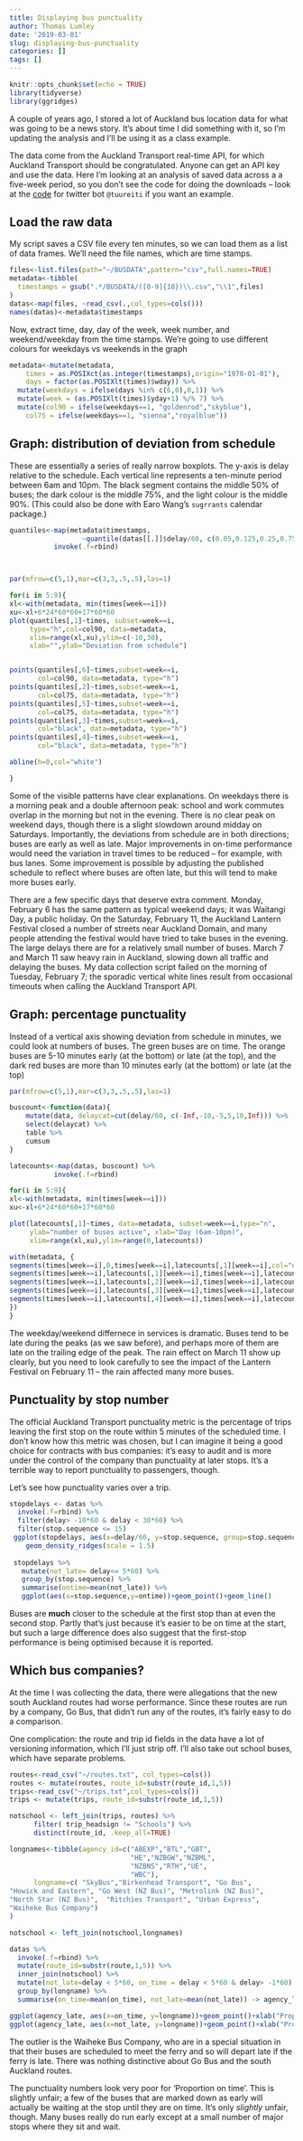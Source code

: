 ```yaml
---
title: Displaying bus punctuality
author: Thomas Lumley
date: '2019-03-01'
slug: displaying-bus-punctuality
categories: []
tags: []
---
```


```r
knitr::opts_chunk$set(echo = TRUE)
library(tidyverse)
library(ggridges)
```

A couple of years ago, I stored a lot of Auckland bus location data for what was going to be a news story. It's about time I did something with it, so I'm updating the analysis and I'll be using it as a class example. 

The data come from the Auckland Transport real-time API, for which Auckland Transport should be congratulated. Anyone can get an API key and use the data.  Here I'm looking at an analysis of saved data across a a five-week period, so you don't see the code for doing the downloads -- look at the [code](https://github.com/tslumley/busbot) for twitter bot `@tuureiti` if you want an example. 

## Load the raw data

My script saves a CSV file every ten minutes, so we can load them as a list of data frames. We'll need the file names, which are time stamps.

```r
files<-list.files(path="~/BUSDATA",pattern="csv",full.names=TRUE)
metadata<-tibble(
  timestamps = gsub(".*/BUSDATA/([0-9]{10})\\.csv","\\1",files)
)
datas<-map(files, ~read_csv(.,col_types=cols()))
names(datas)<-metadata$timestamps
```

Now, extract time, day, day of the week, week number, and weekend/weekday from the time stamps. We're going to use different colours for weekdays vs weekends in the graph

```r
metadata<-mutate(metadata,
    times = as.POSIXct(as.integer(timestamps),origin="1970-01-01"),
    days = factor(as.POSIXlt(times)$wday)) %>%
  mutate(weekdays = ifelse(days %in% c(6,0),0,1)) %>%
  mutate(week = (as.POSIXlt(times)$yday+1) %/% 7) %>%
  mutate(col90 = ifelse(weekdays==1, "goldenrod","skyblue"),
    col75 = ifelse(weekdays==1, "sienna","royalblue"))
```


## Graph: distribution of deviation from schedule

These are essentially a series of really narrow boxplots. The y-axis is delay relative to the schedule. Each vertical line represents a ten-minute period between 6am and 10pm.  The black segment contains the middle 50% of buses; the dark colour is the middle 75%, and the light colour is the middle 90%.  (This could also be done with Earo Wang's `sugrrants` calendar package.)

```r
quantiles<-map(metadata$timestamps,
                  ~quantile(datas[[.]]$delay/60, c(0.05,0.125,0.25,0.75,0.875,0.95), na.rm=TRUE)) %>%
           invoke(.f=rbind)



par(mfrow=c(5,1),mar=c(3,3,.5,.5),las=1)

for(i in 5:9){
xl<-with(metadata, min(times[week==i]))
xu<-xl+6*24*60*60+17*60*60
plot(quantiles[,1]~times, subset=week==i,
     type="h",col=col90, data=metadata,
     xlim=range(xl,xu),ylim=c(-10,30), 
     xlab="",ylab="Deviation from schedule")


points(quantiles[,6]~times,subset=week==i,
       col=col90, data=metadata, type="h")
points(quantiles[,2]~times,subset=week==i,
       col=col75, data=metadata, type="h")
points(quantiles[,5]~times,subset=week==i,
       col=col75, data=metadata, type="h")
points(quantiles[,3]~times,subset=week==i,
       col="black", data=metadata, type="h")
points(quantiles[,4]~times,subset=week==i,
       col="black", data=metadata, type="h")

abline(h=0,col="white")

}

```

Some of the visible patterns have clear explanations.  On weekdays there is a morning peak and a double afternoon peak: school and work commutes overlap in the morning but not in the evening.  There is no clear peak on weekend days, though there is a slight slowdown around midday on Saturdays.  Importantly, the deviations from schedule are in both directions; buses are early as well as late.  Major improvements in on-time performance would need the variation in travel times to be reduced -- for example, with bus lanes. Some improvement is possible by adjusting the published schedule to reflect where buses are often late, but this will tend to make more buses early.

There are a few specific days that deserve extra comment. Monday, February 6 has the same pattern as typical weekend days; it was Waitangi Day, a public holiday.  On the Saturday, February 11, the Auckland Lantern Festival closed a number of streets near Auckland Domain, and many people attending the festival would have tried to take buses in the evening. The large delays there are for a relatively small number of buses. March 7 and March 11 saw heavy rain in Auckland, slowing down all traffic and delaying the buses.  My data collection script failed on the morning of Tuesday, February 7; the sporadic vertical white lines result from occasional timeouts when calling the Auckland Transport API.

## Graph: percentage punctuality

Instead of a vertical axis showing deviation from schedule in minutes, we could look at numbers of buses.  The green buses are on time. The orange buses are 5-10 minutes early (at the bottom) or late (at the top), and the dark red buses are more than 10 minutes early (at the bottom) or late (at the top)

```r
par(mfrow=c(5,1),mar=c(3,3,.5,.5),las=1)

buscount<-function(data){
    mutate(data, delaycat=cut(delay/60, c(-Inf,-10,-5,5,10,Inf))) %>%
    select(delaycat) %>%
    table %>%
    cumsum
}

latecounts<-map(datas, buscount) %>%
           invoke(.f=rbind)

for(i in 5:9){
xl<-with(metadata, min(times[week==i]))
xu<-xl+6*24*60*60+17*60*60

plot(latecounts[,1]~times, data=metadata, subset=week==i,type="n",
     ylab="number of buses active", xlab="Day (6am-10pm)", 
     xlim=range(xl,xu),ylim=range(0,latecounts))

with(metadata, {
segments(times[week==i],0,times[week==i],latecounts[,1][week==i],col="darkred")
segments(times[week==i],latecounts[,1][week==i],times[week==i],latecounts[,2][week==i],col="orange")
segments(times[week==i],latecounts[,2][week==i],times[week==i],latecounts[,3][week==i],col="green")
segments(times[week==i],latecounts[,3][week==i],times[week==i],latecounts[,4][week==i],col="orange")
segments(times[week==i],latecounts[,4][week==i],times[week==i],latecounts[,5][week==i],col="darkred")
})
}
```

The weekday/weekend differnece in services is dramatic.  Buses tend to be late during the peaks (as we saw before), and perhaps more of them are late on the trailing edge of the peak.  The rain effect on March 11 show up clearly, but you need to look carefully to see the impact of the Lantern Festival on February 11 -- the rain affected many more buses. 

## Punctuality by stop number

The official Auckland Transport punctuality metric is the percentage of trips leaving the first stop on the route within 5 minutes of the scheduled time.  I don't know how this metric was chosen, but I can imagine it being a good choice for contracts with bus companies: it's easy to audit and is more under the control of the company than punctuality at later stops.  It's a terrible way to report punctuality to passengers, though. 

Let's see how punctuality varies over a trip.

```r
stopdelays <- datas %>% 
  invoke(.f=rbind) %>%
  filter(delay> -10*60 & delay < 30*60) %>%
  filter(stop.sequence <= 15) 
 ggplot(stopdelays, aes(x=delay/60, y=stop.sequence, group=stop.sequence))+
    geom_density_ridges(scale = 1.5)
 
 stopdelays %>% 
   mutate(not_late= delay<= 5*60) %>% 
   group_by(stop.sequence) %>% 
   summarise(ontime=mean(not_late)) %>%
   ggplot(aes(x=stop.sequence,y=ontime))+geom_point()+geom_line()
```

Buses are **much** closer to the schedule at the first stop than at even the second stop.  Partly that's just because it's easier to be on time at the start, but such a large difference does also suggest that the first-stop performance is being optimised because it is reported. 

## Which bus companies?

At the time I was collecting the data, there were allegations that the new south Auckland routes had worse performance.  Since these routes are run by a company, Go Bus, that didn't run any of the routes, it's fairly easy to do a comparison.

One complication: the route and trip id fields in the data have a lot of versioning information, which I'll just strip off. I'll also take out school buses, which have separate problems.

```r
routes<-read_csv("~/routes.txt", col_types=cols())
routes <- mutate(routes, route_id=substr(route_id,1,5))
trips<-read_csv("~/trips.txt",col_types=cols())
trips <- mutate(trips, route_id=substr(route_id,1,5))

notschool <- left_join(trips, routes) %>% 
      filter( trip_headsign != "Schools") %>% 
      distinct(route_id, .keep_all=TRUE)

longnames<-tibble(agency_id=c("ABEXP","BTL","GBT",
                              "HE","NZBGW","NZBML",
                              "NZBNS","RTH","UE",
                              "WBC"),
      longname=c( "SkyBus","Birkenhead Transport", "Go Bus", 
"Howick and Eastern", "Go West (NZ Bus)", "Metrolink (NZ Bus)", 
"North Star (NZ Bus)",  "Ritchies Transport", "Urban Express", 
"Waiheke Bus Company")	
)

notschool <- left_join(notschool,longnames)

datas %>% 
  invoke(.f=rbind) %>%
  mutate(route_id=substr(route,1,5)) %>% 
  inner_join(notschool) %>%
  mutate(not_late=delay < 5*60, on_time = delay < 5*60 & delay> -1*60) %>%
  group_by(longname) %>%
  summarise(on_time=mean(on_time), not_late=mean(not_late)) -> agency_late

ggplot(agency_late, aes(x=on_time, y=longname))+geom_point()+xlab("Proportion on time")+ylab("")
ggplot(agency_late, aes(x=not_late, y=longname))+geom_point()+xlab("Proportion not late")+ylab("")
```

The outlier is the Waiheke Bus Company, who are in a special situation in that their buses are scheduled to meet the ferry and so will depart late if the ferry is late. There was nothing distinctive about Go Bus and the south Auckland routes.

The punctuality numbers look very poor for 'Proportion on time'. This is slightly unfair; a few of the buses that are marked down as early will actually be waiting at the stop until they are on time. It's only *slightly* unfair, though. Many buses really do run early except at a small number of major stops where they sit and wait.

